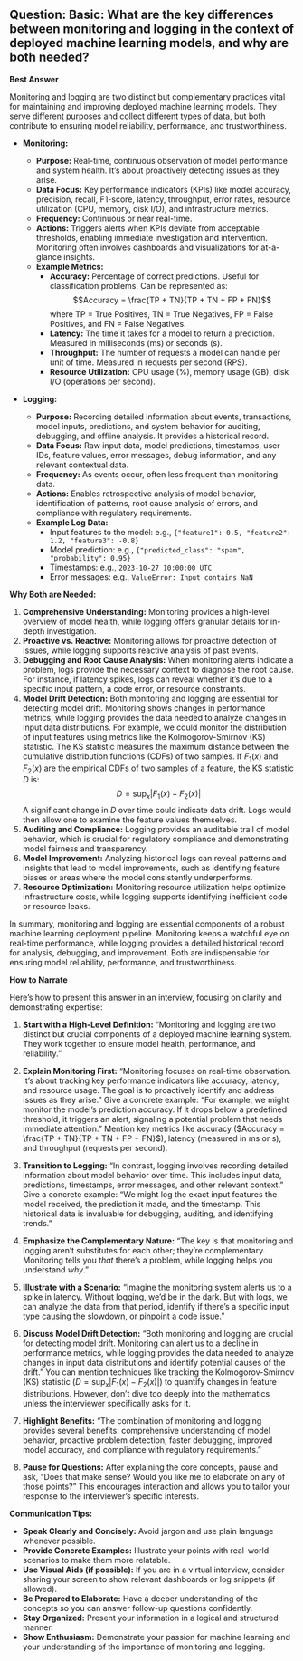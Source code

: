 ## Question: Basic: What are the key differences between monitoring and logging in the context of deployed machine learning models, and why are both needed?

**Best Answer**

Monitoring and logging are two distinct but complementary practices vital for maintaining and improving deployed machine learning models. They serve different purposes and collect different types of data, but both contribute to ensuring model reliability, performance, and trustworthiness.

*   **Monitoring:**

    *   **Purpose:** Real-time, continuous observation of model performance and system health.  It's about proactively detecting issues as they arise.
    *   **Data Focus:** Key performance indicators (KPIs) like model accuracy, precision, recall, F1-score, latency, throughput, error rates, resource utilization (CPU, memory, disk I/O), and infrastructure metrics.
    *   **Frequency:** Continuous or near real-time.
    *   **Actions:** Triggers alerts when KPIs deviate from acceptable thresholds, enabling immediate investigation and intervention. Monitoring often involves dashboards and visualizations for at-a-glance insights.
    *   **Example Metrics:**
        *   **Accuracy:** Percentage of correct predictions. Useful for classification problems. Can be represented as:
            $$Accuracy = \frac{TP + TN}{TP + TN + FP + FN}$$
            where TP = True Positives, TN = True Negatives, FP = False Positives, and FN = False Negatives.
        *   **Latency:** The time it takes for a model to return a prediction.  Measured in milliseconds (ms) or seconds (s).
        *   **Throughput:** The number of requests a model can handle per unit of time. Measured in requests per second (RPS).
        *   **Resource Utilization:** CPU usage (%), memory usage (GB), disk I/O (operations per second).

*   **Logging:**

    *   **Purpose:** Recording detailed information about events, transactions, model inputs, predictions, and system behavior for auditing, debugging, and offline analysis.  It provides a historical record.
    *   **Data Focus:** Raw input data, model predictions, timestamps, user IDs, feature values, error messages, debug information, and any relevant contextual data.
    *   **Frequency:** As events occur, often less frequent than monitoring data.
    *   **Actions:** Enables retrospective analysis of model behavior, identification of patterns, root cause analysis of errors, and compliance with regulatory requirements.
    *   **Example Log Data:**
        *   Input features to the model: e.g., `{"feature1": 0.5, "feature2": 1.2, "feature3": -0.8}`
        *   Model prediction: e.g., `{"predicted_class": "spam", "probability": 0.95}`
        *   Timestamps: e.g., `2023-10-27 10:00:00 UTC`
        *   Error messages: e.g., `ValueError: Input contains NaN`

**Why Both are Needed:**

1.  **Comprehensive Understanding:** Monitoring provides a high-level overview of model health, while logging offers granular details for in-depth investigation.
2.  **Proactive vs. Reactive:** Monitoring allows for proactive detection of issues, while logging supports reactive analysis of past events.
3.  **Debugging and Root Cause Analysis:** When monitoring alerts indicate a problem, logs provide the necessary context to diagnose the root cause. For instance, if latency spikes, logs can reveal whether it's due to a specific input pattern, a code error, or resource constraints.
4.  **Model Drift Detection:** Both monitoring and logging are essential for detecting model drift. Monitoring shows changes in performance metrics, while logging provides the data needed to analyze changes in input data distributions.  For example, we could monitor the distribution of input features using metrics like the Kolmogorov-Smirnov (KS) statistic. The KS statistic measures the maximum distance between the cumulative distribution functions (CDFs) of two samples.  If $F_1(x)$ and $F_2(x)$ are the empirical CDFs of two samples of a feature, the KS statistic $D$ is:
    $$D = \sup_x |F_1(x) - F_2(x)|$$
    A significant change in $D$ over time could indicate data drift.  Logs would then allow one to examine the feature values themselves.
5.  **Auditing and Compliance:** Logging provides an auditable trail of model behavior, which is crucial for regulatory compliance and demonstrating model fairness and transparency.
6.  **Model Improvement:** Analyzing historical logs can reveal patterns and insights that lead to model improvements, such as identifying feature biases or areas where the model consistently underperforms.
7.  **Resource Optimization:** Monitoring resource utilization helps optimize infrastructure costs, while logging supports identifying inefficient code or resource leaks.

In summary, monitoring and logging are essential components of a robust machine learning deployment pipeline. Monitoring keeps a watchful eye on real-time performance, while logging provides a detailed historical record for analysis, debugging, and improvement. Both are indispensable for ensuring model reliability, performance, and trustworthiness.

**How to Narrate**

Here's how to present this answer in an interview, focusing on clarity and demonstrating expertise:

1.  **Start with a High-Level Definition:** "Monitoring and logging are two distinct but crucial components of a deployed machine learning system. They work together to ensure model health, performance, and reliability."

2.  **Explain Monitoring First:** "Monitoring focuses on real-time observation. It's about tracking key performance indicators like accuracy, latency, and resource usage. The goal is to proactively identify and address issues as they arise." Give a concrete example: "For example, we might monitor the model's prediction accuracy. If it drops below a predefined threshold, it triggers an alert, signaling a potential problem that needs immediate attention." Mention key metrics like accuracy ($Accuracy = \frac{TP + TN}{TP + TN + FP + FN}$), latency (measured in ms or s), and throughput (requests per second).

3.  **Transition to Logging:** "In contrast, logging involves recording detailed information about model behavior over time. This includes input data, predictions, timestamps, error messages, and other relevant context." Give a concrete example: "We might log the exact input features the model received, the prediction it made, and the timestamp. This historical data is invaluable for debugging, auditing, and identifying trends."

4.  **Emphasize the Complementary Nature:** "The key is that monitoring and logging aren't substitutes for each other; they're complementary. Monitoring tells you *that* there's a problem, while logging helps you understand *why*."

5.  **Illustrate with a Scenario:** "Imagine the monitoring system alerts us to a spike in latency. Without logging, we'd be in the dark. But with logs, we can analyze the data from that period, identify if there's a specific input type causing the slowdown, or pinpoint a code issue."

6.  **Discuss Model Drift Detection:** "Both monitoring and logging are crucial for detecting model drift. Monitoring can alert us to a decline in performance metrics, while logging provides the data needed to analyze changes in input data distributions and identify potential causes of the drift." You can mention techniques like tracking the Kolmogorov-Smirnov (KS) statistic ($D = \sup_x |F_1(x) - F_2(x)|$) to quantify changes in feature distributions. However, don't dive too deeply into the mathematics unless the interviewer specifically asks for it.

7.  **Highlight Benefits:** "The combination of monitoring and logging provides several benefits: comprehensive understanding of model behavior, proactive problem detection, faster debugging, improved model accuracy, and compliance with regulatory requirements."

8.  **Pause for Questions:** After explaining the core concepts, pause and ask, "Does that make sense? Would you like me to elaborate on any of those points?" This encourages interaction and allows you to tailor your response to the interviewer's specific interests.

**Communication Tips:**

*   **Speak Clearly and Concisely:** Avoid jargon and use plain language whenever possible.
*   **Provide Concrete Examples:** Illustrate your points with real-world scenarios to make them more relatable.
*   **Use Visual Aids (if possible):** If you are in a virtual interview, consider sharing your screen to show relevant dashboards or log snippets (if allowed).
*   **Be Prepared to Elaborate:** Have a deeper understanding of the concepts so you can answer follow-up questions confidently.
*   **Stay Organized:** Present your information in a logical and structured manner.
*   **Show Enthusiasm:** Demonstrate your passion for machine learning and your understanding of the importance of monitoring and logging.

